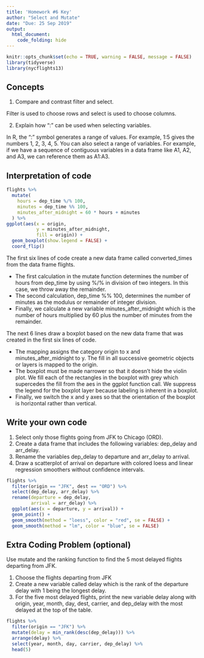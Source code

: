 ```yaml
---
title: 'Homework #6 Key'
author: "Select and Mutate"
date: "Due: 25 Sep 2019"
output:
  html_document:
    code_folding: hide
---
```


```r
knitr::opts_chunk$set(echo = TRUE, warning = FALSE, message = FALSE)
library(tidyverse)
library(nycflights13)
```

## Concepts  

1.  Compare and contrast filter and select.  

Filter is used to choose rows and select is used to choose columns.  

2.  Explain how ":" can be used when selecting variables.  

In R, the ":" symbol generates a range of values. For example, 1:5 gives the numbers 1, 2, 3, 4, 5. You can also select a range of variables. For example, if we have a sequence of contiguous variables in a data frame like A1, A2, and A3, we can reference them as A1:A3.

## Interpretation of code  

```r
flights %>%
  mutate(
    hours = dep_time %/% 100,
    minutes = dep_time %% 100,
    minutes_after_midnight = 60 * hours + minutes
  ) %>%
ggplot(aes(x = origin,
           y = minutes_after_midnight,
           fill = origin)) +
  geom_boxplot(show.legend = FALSE) +
  coord_flip()
```

The first six lines of code create a new data frame called converted_times from the data frame flights.

*  The first calculation in the mutate function determines the number of hours from dep_time by using %/% in division of two integers. In this case, we throw away the remainder.
*  The second calculation, dep_time %% 100, determines the number of minutes as the modulus or remainder of integer division.
*  Finally, we calculate a new variable minutes_after_midnight which is the number of hours multiplied by 60 plus the number of minutes from the remainder.    

The next 6 lines draw a boxplot based on the new data frame that was created in the first six lines of code.  

*  The mapping assigns the category origin to x and minutes_after_midnight to y. The fill in all successive geometric objects or layers is mapped to the origin.
*  The boxplot must be made narrower so that it doesn't hide the violin plot. We fill each of the rectangles in the boxplot with grey which supercedes the fill from the aes in the ggplot function call. We suppress the legend for the boxplot layer because labeling is inherent in a boxplot.
*  Finally, we switch the x and y axes so that the orientation of the boxplot is horizontal rather than vertical.  

## Write your own code

1.  Select only those flights going from JFK to Chicago (ORD).
1.  Create a data frame that includes the following variables: dep_delay and arr_delay.
1.  Rename the variables dep_delay to departure and arr_delay to arrival.
1.  Draw a scatterplot of arrival on departure with colored loess and linear regression smoothers without confidence intervals.


```r
flights %>% 
  filter(origin == "JFK", dest == "ORD") %>% 
  select(dep_delay, arr_delay) %>% 
  rename(departure = dep_delay,
         arrival = arr_delay) %>% 
  ggplot(aes(x = departure, y = arrival)) +
  geom_point() +
  geom_smooth(method = "loess", color = "red", se = FALSE) +
  geom_smooth(method = "lm", color = "blue", se = FALSE)
```  

## Extra Coding Problem **(optional)**

Use mutate and the ranking function to find the 5 most delayed flights departing from JFK.

1. Choose the flights departing from JFK
1. Create a new variable called delay which is the rank of the departure delay with 1 being the longest delay.
1. For the five most delayed flights, print the new variable delay along with origin, year, month, day, dest, carrier, and dep_delay with the most delayed at the top of the table.  

```r
flights %>% 
  filter(origin == "JFK") %>% 
  mutate(delay = min_rank(desc(dep_delay))) %>% 
  arrange(delay) %>% 
  select(year, month, day, carrier, dep_delay) %>% 
  head(5)
```  

